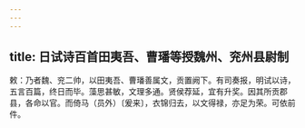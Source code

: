 ```yaml
---
---
---
```

title: 日试诗百首田夷吾、曹璠等授魏州、兖州县尉制
---



敕：乃者魏、兖二帅，以田夷吾、曹璠善属文，贡置阙下。有司奏报，明试以诗，五言百篇，终日而毕。藻思甚敏，文理多通。贤侯荐延，宜有升奖。因其所贡郡县，各命以官。而倚马（员外）〔爰来〕，衣锦归去，以文得禄，亦足为荣。可依前件。